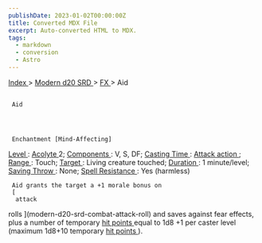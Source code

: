 ```yaml
---
publishDate: 2023-01-02T00:00:00Z
title: Converted MDX File
excerpt: Auto-converted HTML to MDX.
tags:
  - markdown
  - conversion
  - Astro
---
```







[
      Index
     ](-index)
     >
     [
      Modern d20 SRD
     ](modern-d20-srd-index)
     >
     [
      FX
     ](modern-d20-srd-fx-index)
     > Aid
    





## 
     Aid
    



     Enchantment [Mind-Affecting]
    



[
      Level
     ](modern-d20-srd-fx-level)
     :
     [
      Acolyte
     ](modern-d20-srd-classes-advanced-acolyte)
     2;
     [
      Components
     ](modern-d20-srd-fx-components)
     : V, S, DF;
     [
      Casting Time
     ](modern-d20-srd-fx-casting-time)
     :
     [
      Attack
    action
     ](modern-d20-srd-combat-attack-actions)
     ;
     [
      Range
     ](modern-d20-srd-fx-range)
     : Touch;
     [
      Target
     ](modern-d20-srd-fx-target)
     : Living creature touched;
     [
      Duration
     ](modern-d20-srd-fx-duration)
     :  1 minute/level;
     [
      Saving
    Throw
     ](modern-d20-srd-basics-saving-throws)
     : None;
     [
      Spell
  Resistance
     ](modern-d20-srd-special-abilities-spell-resistance)
     : Yes (harmless)
    



     Aid grants the target a +1 morale bonus on
     [
      attack
  rolls
     ](modern-d20-srd-combat-attack-roll)
     and saves against fear effects, plus a number of temporary
     [
      hit
  points
     ](modern-d20-srd-combat-hit-points)
     equal to 1d8 +1 per caster level (maximum 1d8+10 temporary
     [
      hit
  points
     ](modern-d20-srd-combat-hit-points)
     ).
    




